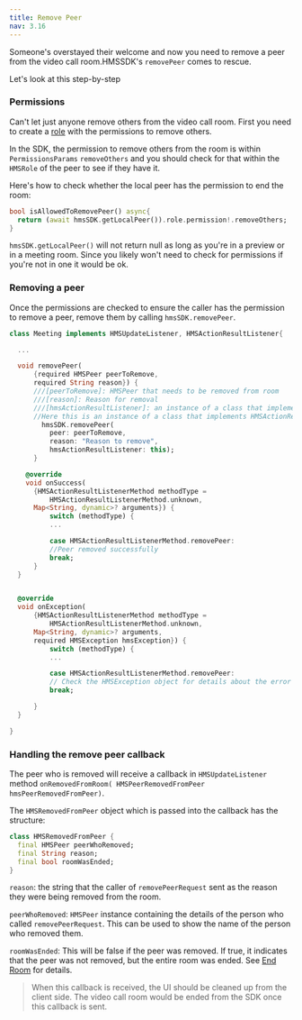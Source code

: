 ```yaml
---
title: Remove Peer
nav: 3.16
---
```


Someone's overstayed their welcome and now you need to remove a peer from the video call room.HMSSDK's `removePeer` comes to rescue.

Let's look at this step-by-step

<div className="steps-container">

### Permissions

Can't let just anyone remove others from the video call room. First you need to create a [role](../foundation/templates-and-roles) with the permissions to remove others.

In the SDK, the permission to remove others from the room is within `PermissionsParams` `removeOthers` and you should check for that within the `HMSRole` of the peer to see if they have it.

Here's how to check whether the local peer has the permission to end the room:

```dart
bool isAllowedToRemovePeer() async{
  return (await hmsSDK.getLocalPeer()).role.permission!.removeOthers;
}
```

`hmsSDK.getLocalPeer()` will not return null as long as you're in a preview or in a meeting room. Since you likely won't need to check for permissions if you're not in one it would be ok.

### Removing a peer

Once the permissions are checked to ensure the caller has the permission to remove a peer, remove them by calling `hmsSDK.removePeer`.

```dart
class Meeting implements HMSUpdateListener, HMSActionResultListener{

  ...

  void removePeer(
      {required HMSPeer peerToRemove,
      required String reason}) {
      ///[peerToRemove]: HMSPeer that needs to be removed from room
      ///[reason]: Reason for removal
      ///[hmsActionResultListener]: an instance of a class that implements HMSActionResultListener
      //Here this is an instance of a class that implements HMSActionResultListener, that is, Meeting
        hmsSDK.removePeer(
          peer: peerToRemove,
          reason: "Reason to remove",
          hmsActionResultListener: this);
      }

    @override
    void onSuccess(
      {HMSActionResultListenerMethod methodType =
          HMSActionResultListenerMethod.unknown,
      Map<String, dynamic>? arguments}) {
          switch (methodType) {
          ...

          case HMSActionResultListenerMethod.removePeer:
          //Peer removed successfully
          break;  
      }        
  }


  @override
  void onException(
      {HMSActionResultListenerMethod methodType =
          HMSActionResultListenerMethod.unknown,
      Map<String, dynamic>? arguments,
      required HMSException hmsException}) {
          switch (methodType) {
          ...

          case HMSActionResultListenerMethod.removePeer:
          // Check the HMSException object for details about the error
          break;

      }
  }

}
```

### Handling the remove peer callback

The peer who is removed will receive a callback in `HMSUpdateListener` method `onRemovedFromRoom( HMSPeerRemovedFromPeer hmsPeerRemovedFromPeer)`.

The `HMSRemovedFromPeer` object which is passed into the callback has the structure:

```dart
class HMSRemovedFromPeer {
  final HMSPeer peerWhoRemoved;
  final String reason;
  final bool roomWasEnded;
}
```

`reason`: the string that the caller of `removePeerRequest` sent as the reason they were being removed from the room.

`peerWhoRemoved`: `HMSPeer` instance containing the details of the person who called `removePeerRequest`. This can be used to show the name of the person who removed them.

`roomWasEnded`: This will be false if the peer was removed. If true, it indicates that the peer was not removed, but the entire room was ended. See [End Room](/flutter/v2/features/end-room) for details.

> When this callback is received, the UI should be cleaned up from the client side. The video call room would be ended from the SDK once this callback is sent.

</div>